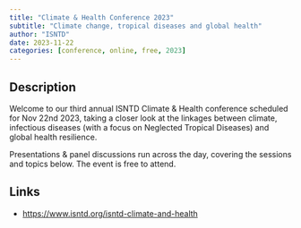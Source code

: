 ```yaml
---
title: "Climate & Health Conference 2023"
subtitle: "Climate change, tropical diseases and global health"
author: "ISNTD"
date: 2023-11-22
categories: [conference, online, free, 2023]
---
```


## Description

Welcome to our third annual ISNTD Climate & Health conference scheduled for Nov 22nd 2023, taking a closer look at the linkages between climate, infectious diseases (with a focus on Neglected Tropical Diseases) and global health resilience.

Presentations & panel discussions run across the day, covering the sessions and topics below. The event is free to attend.

## Links

-   <https://www.isntd.org/isntd-climate-and-health>
